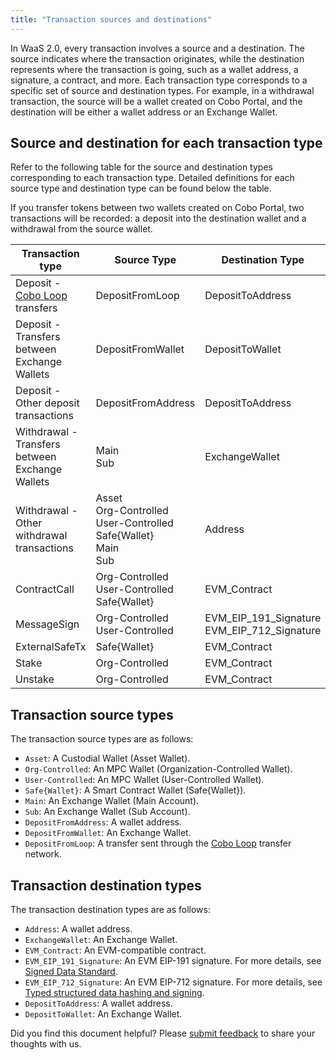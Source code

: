 ```yaml
---
title: "Transaction sources and destinations"
---
```


In WaaS 2.0, every transaction involves a source and a destination. The source indicates where the transaction originates, while the destination represents where the transaction is going, such as a wallet address, a signature, a contract, and more. Each transaction type corresponds to a specific set of source and destination types. For example, in a withdrawal transaction, the source will be a wallet created on Cobo Portal, and the destination will be either a wallet address or an Exchange Wallet. 

## Source and destination for each transaction type

Refer to the following table for the source and destination types corresponding to each transaction type. Detailed definitions for each source type and destination type can be found below the table.

<Note>If you transfer tokens between two wallets created on Cobo Portal, two transactions will be recorded: a deposit into the destination wallet and a withdrawal from the source wallet.</Note>

| Transaction type                                   | Source Type                                                                                     | Destination Type              |
|----------------------------------------------------|-------------------------------------------------------------------------------------------------|--------------------------|
| Deposit - [Cobo Loop](https://manuals.cobo.com/en/portal/custodial-wallets/cobo-loop) transfers       | DepositFromLoop                                                                                | DepositToAddress         |
| Deposit - Transfers between Exchange Wallets       | DepositFromWallet                                                                              | DepositToWallet          |
| Deposit - Other deposit transactions               | DepositFromAddress                                                                            | DepositToAddress         |
| Withdrawal - Transfers between Exchange Wallets    | Main<br />Sub                                                                                    | ExchangeWallet           |
| Withdrawal - Other withdrawal transactions         | Asset<br />Org-Controlled<br />User-Controlled<br />Safe\{Wallet\}<br />Main<br />Sub                      | Address                  |
| ContractCall                                      | Org-Controlled<br />User-Controlled<br />Safe\{Wallet\}                                               | EVM_Contract             |
| MessageSign                                       | Org-Controlled<br />User-Controlled                                                                | EVM_EIP_191_Signature<br />EVM_EIP_712_Signature |
| ExternalSafeTx                                    | Safe\{Wallet\}                                                                                   |       EVM_Contract        |
| Stake                                    | Org-Controlled                                                                                  |    EVM_Contract          |
| Unstake                                    | Org-Controlled                                                                                   |    EVM_Contract          |



## Transaction source types

The transaction source types are as follows:
- `Asset`: A Custodial Wallet (Asset Wallet).
- `Org-Controlled`: An MPC Wallet (Organization-Controlled Wallet).
- `User-Controlled`: An MPC Wallet (User-Controlled Wallet).
- `Safe{Wallet}`: A Smart Contract Wallet (Safe{Wallet}).
- `Main`: An Exchange Wallet (Main Account).
- `Sub`: An Exchange Wallet (Sub Account).
- `DepositFromAddress`: A wallet address.
- `DepositFromWallet`: An Exchange Wallet.
- `DepositFromLoop`: A transfer sent through the [Cobo Loop](https://manuals.cobo.com/en/portal/custodial-wallets/cobo-loop) transfer network. 

## Transaction destination types

The transaction destination types are as follows:
- `Address`: A wallet address.
- `ExchangeWallet`: An Exchange Wallet.
- `EVM_Contract`: An EVM-compatible contract.
- `EVM_EIP_191_Signature`: An EVM EIP-191 signature. For more details, see [Signed Data Standard](https://eips.ethereum.org/EIPS/eip-191).
- `EVM_EIP_712_Signature`: An EVM EIP-712 signature. For more details, see [Typed structured data hashing and signing](https://eips.ethereum.org/EIPS/eip-712).
- `DepositToAddress`: A wallet address.
- `DepositToWallet`: An Exchange Wallet.


<Tip>Did you find this document helpful? Please [submit feedback](https://forms.zohopublic.com/cobo/form/DocumentFeedbackForm/formperma/QvLOhxJv1_JMsJ-1dleZ8Itb_7rzN-LtgvsDdxosoVI) to share your thoughts with us.</Tip>